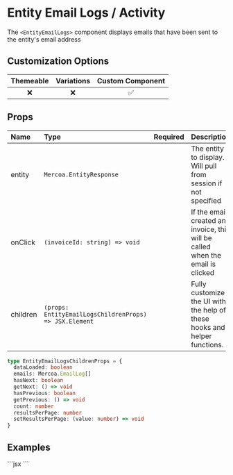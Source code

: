 
# Entity Email Logs / Activity

The `<EntityEmailLogs>` component displays emails that have been sent to the entity's email address

## Customization Options

| Themeable | Variations | Custom Component |
| :-------: | :--------: | :--------------: |
|    ❌     |     ❌     |        ✅        |

## Props

| Name     | Type                                                   | Required | Description                                                                    |
| :------- | :----------------------------------------------------- | :------- | :----------------------------------------------------------------------------- |
| entity   | `Mercoa.EntityResponse`                                |          | The entity to display. Will pull from session if not specified                 |
| onClick  | `(invoiceId: string) => void`                          |          | If the email created an invoice, this will be called when the email is clicked |
| children | `(props: EntityEmailLogsChildrenProps) => JSX.Element` |          | Fully customize the UI with the help of these hooks and helper functions.      |

```ts
type EntityEmailLogsChildrenProps = {
  dataLoaded: boolean
  emails: Mercoa.EmailLog[]
  hasNext: boolean
  getNext: () => void
  hasPrevious: boolean
  getPrevious: () => void
  count: number
  resultsPerPage: number
  setResultsPerPage: (value: number) => void
}
```

## Examples

<ComponentContainer>
  <EntityEmailLogs entity={payerEntity} />
  ```jsx
  <EntityEmailLogs entity={payerEntity} />
  ```
</ComponentContainer>
